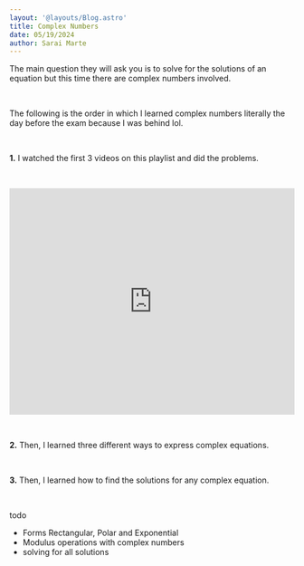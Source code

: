 ```yaml
---
layout: '@layouts/Blog.astro'
title: Complex Numbers
date: 05/19/2024
author: Sarai Marte
---
```


<span style=" font-family: var(--primaryFont);">

The main question they will ask you is to solve for the solutions of an equation but this time there are complex numbers involved.

&nbsp;&nbsp;&nbsp;&nbsp;

The following is the order in which I learned complex numbers literally the day before the exam because I was behind lol.

&nbsp;&nbsp;&nbsp;&nbsp;

**1.** I watched the first 3 videos on this playlist and did the problems. 

&nbsp;&nbsp;&nbsp;&nbsp;

<iframe width="100%" height="400px" src="https://www.youtube.com/embed/videoseries?si=y9n7fLfHKooe3Lk-&amp;list=PLbKymuaXja99PnggYpwozULZHb9sa4q2Y" title="YouTube video player" frameborder="0" allow="accelerometer; autoplay; clipboard-write; encrypted-media; gyroscope; picture-in-picture; web-share" referrerpolicy="strict-origin-when-cross-origin" allowfullscreen></iframe>

&nbsp;&nbsp;&nbsp;&nbsp;

**2.** Then, I learned three different ways to express complex equations.

&nbsp;&nbsp;&nbsp;&nbsp;

**3.** Then, I learned how to find the solutions for any complex equation.






&nbsp;&nbsp;&nbsp;&nbsp;

todo
- Forms Rectangular, Polar and Exponential
- Modulus operations with complex numbers
- solving for all solutions 

</span>
